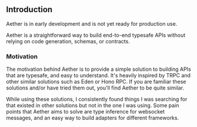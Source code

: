 
## Introduction

<Callout type="warning" emoji="⚠️">
    Aether is in early development and is not yet ready for production use.
</Callout>

Aether is a straightforward way to build end-to-end typesafe APIs without relying on code generation, schemas, or contracts.

### Motivation

The motivation behind Aether is to provide a simple solution to building APIs that are typesafe, and easy to understand. It's heavily inspired by <Link href="https://trpc.io/">TRPC</Link> and other similar solutions such
as <Link href="https://elysiajs.com/eden/">Eden</Link> or <Link href="https://hono.dev/guides/rpc">Hono RPC</Link>. If you are familiar
these solutions and/or have tried them out, you'll find Aether to be quite similar.

While using these solutions, I consistently found things I was searching for that existed in other solutions but not in the one I was using. Some pain points that Aether aims to solve are type inference
for websocket messages, and an easy way to build adapters for different frameworks.
